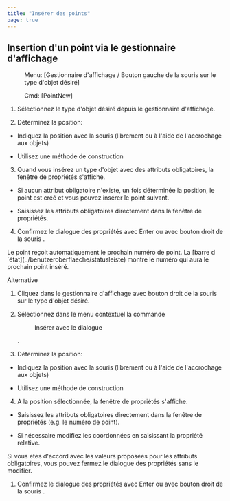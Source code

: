 ```yaml
---
title: "Insérer des points"
page: true
---
```

## Insertion d&#39;un point via le gestionnaire d&#39;affichage
 <Menu> Menu: [Gestionnaire d'affichage / Bouton gauche de la souris sur le type d'objet désiré] </Menu> 
 <Menu> Cmd: [PointNew] </Menu> 

1. S&#233;lectionnez le type d&#39;objet d&#233;sir&#233; depuis le gestionnaire d&#39;affichage.

2. D&#233;terminez la position: 

- Indiquez la position avec la souris (librement ou &#224; l&#39;aide de l&#39;accrochage aux objets)

- Utilisez une m&#233;thode de construction



3. Quand vous ins&#233;rez un type d&#39;objet avec des attributs obligatoires, la fen&#234;tre de propri&#233;t&#233;s s&#39;affiche. 

- Si aucun attribut obligatoire n&#39;existe, un fois d&#233;termin&#233;e la position, le point est cr&#233;&#233; et vous pouvez ins&#233;rer le point suivant.

- Saisissez les attributs obligatoires directement dans la fen&#234;tre de propri&#233;t&#233;s.



4. Confirmez le dialogue des propri&#233;t&#233;s avec <Border>Enter</Border>  ou avec <Border>bouton droit de la souris</Border> .



<Success>
Le point re&#231;oit automatiquement le prochain num&#233;ro de point. La [barre d&#180;&#233;tat](../benutzeroberflaeche/statusleiste)
 montre le num&#233;ro qui aura le prochain point ins&#233;r&#233;. 
</Success>


Alternative


1. Cliquez dans le gestionnaire d&#39;affichage avec <Border>bouton droit de la souris</Border>  sur le type d&#39;objet d&#233;sir&#233;.

2. S&#233;lectionnez dans le menu contextuel la commande <Menu>Insérer avec le dialogue</Menu> .

3. D&#233;terminez la position: 

- Indiquez la position avec la souris (librement ou &#224; l&#39;aide de l&#39;accrochage aux objets)

- Utilisez une m&#233;thode de construction



4. A la position s&#233;lectionn&#233;e, la fen&#234;tre de propri&#233;t&#233;s s&#39;affiche. 

- Saisissez les attributs obligatoires directement dans la fen&#234;tre de propri&#233;t&#233;s (e.g. le num&#233;ro de point).

- Si n&#233;cessaire modifiez les coordonn&#233;es en saisissant la propri&#233;t&#233; relative.





<Success>
Si vous etes d&#39;accord avec les valeurs propos&#233;es pour les attributs obligatoires, vous pouvez fermez le dialogue des propri&#233;t&#233;s sans le modifier.
</Success>


1. Confirmez le dialogue des propri&#233;t&#233;s avec <Border>Enter</Border>  ou avec <Border>bouton droit de la souris</Border> .



